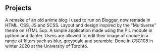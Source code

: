 ## Projects

<ProjectCard title="Anime Blog" link="https://github.com/mhsmhs123/anime_site" bg="linear-gradient(to right, #D4145A 0%, #FBB03B 100%)">
A remake of an old anime blog I used to run on Blogger, now remade in HTML, CSS, JS and SCSS. Layout and design inspired by the "Multiverse" theme on HTML 5up.
</ProjectCard>

<ProjectCard title="Photoshop Filters" link="https://github.com/mhsmhs123/csc108_python_photoshop_filters" bg="linear-gradient(to right, #D4145A 0%, #FBB03B 100%)">
A simple application made using the PIL module in python and tkinter. Users are allowed to edit their image of choice in a range of filters such as blur, greyscale and scramble. Done in CSC108 in winter 2020 at the University of Toronto.
</ProjectCard>
